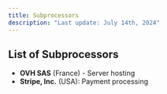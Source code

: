 ```yaml
---
title: Subprocessors
description: "Last update: July 14th, 2024"
---
```


## List of Subprocessors

- **OVH SAS** (France) - Server hosting
- **Stripe, Inc.** (USA): Payment processing
